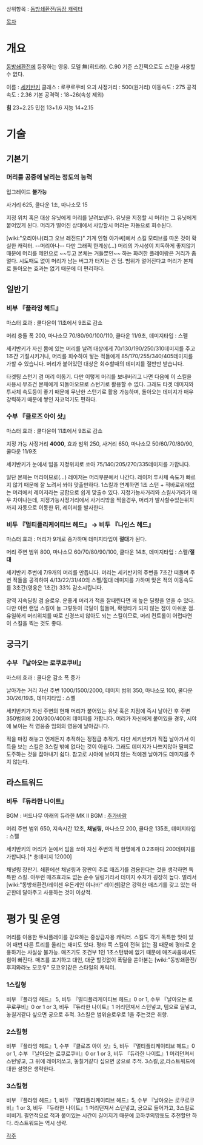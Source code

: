 상위항목 : [[동방쇄환전/등장 캐릭터]]

[[목차]]

= 개요 =

[[동방쇄환전]]에 등장하는 영웅. 모델 無(히드라). C.90 기준 스킨팩으로도 스킨을 사용할 수 없다.

이름 : [[세키반키]]
클래스 : 로쿠로쿠비 요괴
사정거리 : 500(원거리)
이동속도 : 275
공격속도 : 2.36
기본 공격력 : 18~26(속성 제외)


'''힘''' 23+2.25
민첩 13+1.6
지능 14+2.15


= 기술 =

== 기본기 ==

=== 머리를 공중에 날리는 정도의 능력 ===

업그레이드 '''불가능'''

사거리 625, 쿨다운 1초, 마나소모 15

지정 위치 혹은 대상 유닛에게 머리를 날려보낸다. 유닛을 지정할 시 머리는 그 유닛에게 붙어있게 된다. 머리가 떨어진 상태에서 사망할시 머리는 자동으로 회수된다.

[wiki:"오리아나(리그 오브 레전드)" 기계 인형 아가씨]에서 스킬 모티브를 따온 것이 확실한 캐릭터. --머리아나-- 다만 그래픽 한계상(...) 머리의 가시성이 지독하게 좋지않기 때문에 머리를 메인으로 ~~두고 본체는 거들뿐인~~ 하는 화려한 플레이랑은 거리가 좀 멀다. 시도때도 없이 머리가 남는 버그가 터지는 건 덤. 범위가 멀어진다고 머리가 본체로 돌아오는 효과는 없기 때문에 더 편리하다.


== 일반기 ==


=== 비부 『플라잉 헤드』 ===

마스터 효과 : 쿨다운이 11초에서 9초로 감소

머리 충돌 폭 200, 마나소모 70/80/90/100/110, 쿨다운 11/9초, 데미지타입 : 스펠

세키반키가 자신 몸에 있는 머리를 날려 대상에게 70/130/190/250/310데미지를 주고 1초간 기절시키거나, 머리를 회수하여 닿는 적들에게 85/170/255/340/405데미지를 가할 수 있습니다. 머리가 붙어있던 대상은 회수할때의 데미지를 절반만 받습니다. 


타겟팅 스턴기 겸 머리 이동기. 다만 이렇게 머리를 보내버리고 나면 다음에 이 스킬을 사용시 무조건 본체에게 되돌아오므로 스턴기로 활용할 수 없다. 그래도 타겟 데미지와 투사체 속도등이 좋기 때문에 무난한 스턴기로 활용 가능하며, 돌아오는 데미지가 매우 강력하기 때문에 쌓인 자코먹기도 편하다.


 


=== 수부 『클로즈 아이 샷』 ===

마스터 효과 : 쿨다운이 11초에서 9초로 감소

지정 가능 사정거리 '''4000''', 효과 범위 250, 사거리 650, 마나소모 50/60/70/80/90, 쿨다운 11/9초

세키반키가 눈에서 빔을 지정위치로 쏘아 75/140/205/270/335데미지를 가합니다.


일단 본체는 머리이므로(...) 레이저는 머리부분에서 나간다. 레이저 투사체 속도가 빠르지 않기 때문에 잘 노려서 쏴야 맞출만하다. 1스킬과 연계하면 1초 스턴 + 적바로위에있는 머리에서 레이저라는 궁합으로 쉽게 맞출수 있다. 지정가능사거리와 스킬사거리가 매우 차이나는데, 지정가능사정거리에서 사거리밖을 찍을경우, 머리가 발사할수있는위치까지 자동으로 이동한 뒤, 레이저를 발사한다. 


=== 비두 『멀티플리케이티브 헤드』 → 비두 『나인스 헤드』 ===

마스터 효과 : 머리가 9개로 증가하며 데미지타입이 '''절대'''가 된다.

머리 주변 범위 800, 마나소모 60/70/80/90/100, 쿨다운 14초, 데미지타입 : 스펠/'''절대'''

세키반키 주변에 7/9개의 머리를 만듭니다. 머리는 세키반키의 주변을 7초간 떠돌며 주변 적들을 공격하여 4/13/22/31/40의 스펠/절대 데미지를 가하며 맞은 적의 이동속도를 3초간(영웅은 1초간) 33% 감소시킵니다.


광역 지속딜링 겸 슬로우. 운좋게 머리가 적을 잘때린다면 꽤 높은 딜량을 얻을 수 있다. 다만 이런 랜덤 스킬이 늘 그렇듯이 극딜이 힘들며, 확정타가 되지 않는 점이 아쉬운 점. 유일하게 머리위치를 따로 신경쓰지 않아도 되는 스킬이므로, 머리 컨트롤이 어렵다면 이 스킬을 찍는 것도 좋다.





== 궁극기 ==

=== 수부 『날아오는 로쿠로쿠비』 ===

마스터 효과 : 쿨다운 감소 폭 증가

날아가는 거리 자신 주변 1000/1500/2000, 데미지 범위 350, 마나소모 100, 쿨다운 30/26/19초, 데미지타입 : 스펠

세키반키가 자신 주변의 현재 머리가 붙어있는 유닛 혹은 지점에 즉시 날아간 후 주변 350범위에 200/300/400의 데미지를 가합니다. 머리가 자신에게 붙어있을 경우, 시야에 보이는 적 영웅중 임의의 영웅에 날아갑니다. 


적을 마킹 해놓고 언제든지 추적하는 정점급 추적기. 다만 세키반키가 직접 날아가서 이득을 보는 스킬은 3스킬 밖에 없다는 것이 아쉽다. 그래도 데미지가 나쁘지않아 딸피로 도주하는 것을 잡아내기 쉽다. 참고로 시야에 보이지 않는 적에겐 날아가도 데미지를 주지 않는다.



== 라스트워드 ==

=== 비두 『듀라한 나이트』 ===

BGM : 버드나무 아래의 듀라한
MK II BGM : [[추가바람]]

머리 주변 범위 650, 지속시간 12초, '''채널링,''' 마나소모 200, 쿨다운 135초, 데미지타입 : 스펠

세키반키의 머리가 눈에서 빔을 쏘아 자신 주변의 적 한명에게 0.2초마다 200데미지를 가합니다.[* 총데미지 12000]


채널링 장판기. 쇄환에선 채널링과 장판이 주로 매즈기를 겸용한다는 것을 생각하면 독특한 스킬. 아무런 매즈효과도 없는 순수 딜링기라서 데미지 수치가 굉장히 높다. 멀리서 [wiki:"동방쇄환전/레이센 우돈게인 이나바" 레이센]같은 강력한 매즈기를 갖고 있는 아군한테 달아주고 사용하는 것이 이상적.



= 평가 및 운영 =
머리를 이용한 두뇌플레이를 강요하는 중상급자용 캐릭터.
스킬도 각기 독특한 맛이 있어 매번 다른 트리를 올리는 재미도 있다.
평타 쪽 스킬이 전혀 없는 점 때문에 평타로 운용하기는 사실상 불가능.
매즈기도 조건부 1인 1초스턴밖에 없기 때문에 매즈싸움에서도 힘이 빠진다.
매즈를 포기하고 대인, 대군 할것없이 폭딜을 쏟아붇는 [wiki:"동방쇄환전/후지와라노 모코우" 모코우]같은 스타일의 캐릭터.



=== 1스킬형 ===
비부 『플라잉 헤드』 5, 비두 『멀티플리케이티브 헤드』0 or 1, 수부 『날아오는 로쿠로쿠비』0 or 1 or 3, 비두 『듀라한 나이트』1
머리던져서 스턴넣고, 템으로 딜넣고, 놓칠거같다 싶으면 궁으로 추적. 3스킬은 범위슬로우로 1을 주는것은 취향.


=== 2스킬형 ===
비부 『플라잉 헤드』1, 수부 『클로즈 아이 샷』5, 비두 『멀티플리케이티브 헤드』0 or 1, 수부 『날아오는 로쿠로쿠비』0 or 1 or 3, 비두 『듀라한 나이트』1
머리던져서 스턴넣고, 그 위에 레이저쏘고, 놓칠거같다 싶으면 궁으로 추적. 3스킬,궁,라스트워드에 대한 설명은 생략한다.


=== 3스킬형 ===
비부 『플라잉 헤드』1, 비두 『멀티플리케이티브 헤드』5, 수부 『날아오는 로쿠로쿠비』1 or 3, 비두 『듀라한 나이트』1
머리던져서 스턴넣고, 궁으로 들어가고, 3스킬로 비비기. 필연적으로 적과 붙어있는 시간이 길어지기 때문에 코하쿠의망토도 추천할만 하다. 라스트워드는 역시 생략.




[[각주]]
